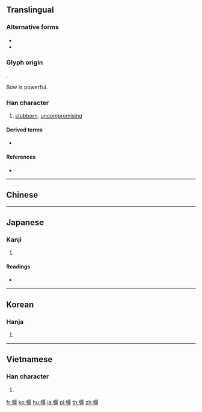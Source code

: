 {{character info/new}}
{{also|强}}
==Translingual==

===Alternative forms===
* {{l|mul|強}}
* {{l|mul|强}}

===Glyph origin===
{{Han etym}}
{{Han compound|弓|畺|c1=s|c2=p|t1=bow|ls=psc}}.

Bow is powerful.

===Han character===
{{Han char|rn=57|rad=弓|as=13|sn=16|four=11216|canj=NMWM|ids=⿰弓畺}}

# [[stubborn]], [[uncompromising]]

====Derived terms====
* {{l|mul|疆}}

====References====
* {{Han ref|kx=0361.060|dkj=09872|dj=0679.050|hdz=21003.010|uh=5F4A|ud=24394|bh=BECA|bd=48842}}

----

==Chinese==
{{zh-see|強|v}}

----

==Japanese==

===Kanji===
{{ja-kanji|grade=|rs=弓13}}

# {{defn|lang=ja|sort=弓13}}

====Readings====
* {{ja-readings|on=[[きょう]] (kyō), [[ごう]] (gō)|kun=[[つよい]] (tsuyoi), [[しいる]] (shiiru)}}

----

==Korean==

===Hanja===
{{ko-hanja|hangeul=강|eumhun=|rv=gang|mr=kang|y=kang}}

# {{defn|lang=ko|sort=弓13}}

----

==Vietnamese==

===Han character===
{{vi-hantu|[[cương]], [[cường]]|rs=弓13}}

# {{defn|lang=vi|sort=弓13}}

[[fr:彊]]
[[ko:彊]]
[[hu:彊]]
[[ja:彊]]
[[pl:彊]]
[[th:彊]]
[[zh:彊]]